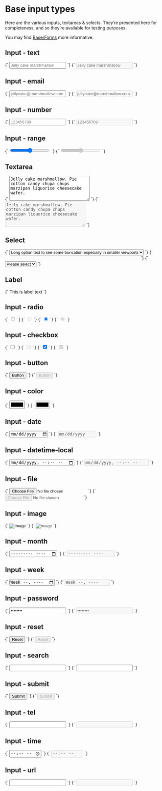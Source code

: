 
<Meta title="Base/Inputs" />

# Base input types

Here are the various inputs, textareas & selects. They’re presented here for completeness, and so they’re available for testing purposes.

You may find [Base/Forms](/docs/base-forms--fieldset) more informative.

## Input - text

<Canvas isColumn>
  <Story name="Input - text">
    {`
      <input type="text" placeholder="Jelly cake marshmallow">
    `}
  </Story>
  <Story name="Input - text (disabled)">
    {`
      <input type="text" placeholder="Jelly cake marshmallow" disabled>
    `}
  </Story>
</Canvas>

## Input - email

<Canvas isColumn>
  <Story name="Input - email">
    {`
      <input type="email" placeholder="jellycake@marshmallow.com">
    `}
  </Story>
  <Story name="Input - email (disabled)">
    {`
      <input type="email" placeholder="jellycake@marshmallow.com" disabled>
    `}
  </Story>
</Canvas>

## Input - number

<Canvas isColumn>
  <Story name="Input - number">
    {`
      <input type="number" placeholder="123456789">
    `}
  </Story>
  <Story name="Input - number (disabled)">
    {`
      <input type="number" placeholder="123456789" disabled>
    `}
  </Story>
</Canvas>

## Input - range

<Canvas isColumn>
  <Story name="Input - range">
    {`
      <input type="range" min="0" max="10" step="1">
    `}
  </Story>
  <Story name="Input - range (disabled)">
    {`
      <input type="range" min="0" max="10" step="1" disabled>
    `}
  </Story>
</Canvas>

## Textarea

<Canvas isColumn>
  <Story name="Textarea">
    {`
      <textarea rows="5" cols="30" placeholder="Placeholder text">Jelly cake marshmallow. Pie cotton candy chupa chups marzipan liquorice cheesecake wafer.</textarea>
    `}
  </Story>
  <Story name="Textarea (disabled)">
    {`
      <textarea rows="5" cols="30" placeholder="Placeholder text" disabled>Jelly cake marshmallow. Pie cotton candy chupa chups marzipan liquorice cheesecake wafer.</textarea>
    `}
  </Story>
</Canvas>

## Select

<Canvas isColumn>
  <Story name="Select">
    {`
      <select>
        <option value="value1" selected>Long option text to see some truncation especially in smaller viewports</option>
        <option value="value2">Value 2</option>
        <option value="value3">Value 3</option>
      </select>
    `}
  </Story>
  <Story name="Select (disabled)">
    {`
      <select disabled>
        <option value="value1" selected>Long option text to see some truncation especially in smaller viewports</option>
        <option value="value2">Value 2</option>
        <option value="value3">Value 3</option>
      </select>
    `}
  </Story>
  <Story name="Select (invalid)">
    {`
      <select required>
        <option value="" disabled hidden selected>Please select</option>
        <option value="value2">Value 2</option>
        <option value="value3">Value 3</option>
      </select>
    `}
  </Story>
</Canvas>

## Label

<Canvas isColumn>
  <Story name="Label">
    {`
      <label for="input">This is label text</label>
    `}
  </Story>
</Canvas>

## Input - radio

<Canvas isColumn>
  <Story name="Input - radio">
    {`
      <input type="radio">
    `}
  </Story>
  <Story name="Input - radio (disabled)">
    {`
      <input type="radio" disabled>
    `}
  </Story>
  <Story name="Input - radio (checked)">
    {`
      <input type="radio" checked>
    `}
  </Story>
  <Story name="Input - radio (checked, disabled)">
    {`
      <input type="radio" checked disabled>
    `}
  </Story>
</Canvas>

## Input - checkbox

<Canvas isColumn>
  <Story name="Input - checkbox">
    {`
      <input type="checkbox">
    `}
  </Story>
  <Story name="Input - checkbox (disabled)">
    {`
      <input type="checkbox" disabled>
    `}
  </Story>
  <Story name="Input - checkbox (checked)">
    {`
      <input type="checkbox" checked>
    `}
  </Story>
  <Story name="Input - checkbox (checked, disabled">
    {`
      <input type="checkbox" checked disabled>
    `}
  </Story>
</Canvas>

## Input - button

<Canvas isColumn>
  <Story name="Input - button">
    {`
      <input type="button" value="Button">
    `}
  </Story>
  <Story name="Input - button (disabled)">
    {`
      <input type="button" value="Button" disabled>
    `}
  </Story>
</Canvas>

## Input - color

<Canvas isColumn>
  <Story name="Input - color">
    {`
      <input type="color">
    `}
  </Story>
  <Story name="Input - color (disabled)">
    {`
      <input type="color" disabled>
    `}
  </Story>
</Canvas>

## Input - date

<Canvas isColumn>
  <Story name="Input - date">
    {`
      <input type="date">
    `}
  </Story>
  <Story name="Input - date (disabled)">
    {`
      <input type="date" disabled>
    `}
  </Story>
</Canvas>

## Input - datetime-local

<Canvas isColumn>
  <Story name="Input - datetime-local">
    {`
      <input type="datetime-local">
    `}
  </Story>
  <Story name="Input - datetime-local (disabled)">
    {`
      <input type="datetime-local" disabled>
    `}
  </Story>
</Canvas>

## Input - file

<Canvas isColumn>
  <Story name="Input - file">
    {`
      <input type="file">
    `}
  </Story>
  <Story name="Input - file (disabled)">
    {`
      <input type="file" disabled>
    `}
  </Story>
</Canvas>

## Input - image

<Canvas isColumn>
  <Story name="Input - image">
    {`
      <input type="image" src="https://placekitten.com/100/100" alt="Image">
    `}
  </Story>
  <Story name="Input - image (disabled)">
    {`
      <input type="image" src="https://placekitten.com/100/100" alt="Image" disabled>
    `}
  </Story>
</Canvas>

## Input - month

<Canvas isColumn>
  <Story name="Input - month">
    {`
      <input type="month">
    `}
  </Story>
  <Story name="Input - month (disabled)">
    {`
      <input type="month" disabled>
    `}
  </Story>
</Canvas>

## Input - week

<Canvas isColumn>
  <Story name="Input - week">
    {`
      <input type="week">
    `}
  </Story>
  <Story name="Input - week (disabled)">
    {`
      <input type="week" disabled>
    `}
  </Story>
</Canvas>

## Input - password

<Canvas isColumn>
  <Story name="Input - password">
    {`
      <input type="password" value="Password">
    `}
  </Story>
  <Story name="Input - password (disabled)">
    {`
      <input type="password" value="Password" disabled>
    `}
  </Story>
</Canvas>

## Input - reset

<Canvas isColumn>
  <Story name="Input - reset">
    {`
      <input type="reset">
    `}
  </Story>
  <Story name="Input - reset (disabled)">
    {`
      <input type="reset" disabled>
    `}
  </Story>
</Canvas>

## Input - search

<Canvas isColumn>
  <Story name="Input - search">
    {`
      <input type="search">
    `}
  </Story>
  <Story name="Input - search (disabled)">
    {`
      <input type="search" (disabled)>
    `}
  </Story>
</Canvas>

## Input - submit

<Canvas isColumn>
  <Story name="Input - submit">
    {`
      <input type="submit" value="Submit">
    `}
  </Story>
  <Story name="Input - submit (disabled)">
    {`
      <input type="submit" value="Submit" disabled>
    `}
  </Story>
</Canvas>

## Input - tel

<Canvas isColumn>
  <Story name="Input - tel">
    {`
      <input type="tel">
    `}
  </Story>
  <Story name="Input - tel (disabled)">
    {`
      <input type="tel" disabled>
    `}
  </Story>
</Canvas>

## Input - time

<Canvas isColumn>
  <Story name="Input - time">
    {`
      <input type="time">
    `}
  </Story>
  <Story name="Input - time (disabled)">
    {`
      <input type="time" disabled>
    `}
  </Story>
</Canvas>

## Input - url

<Canvas isColumn>
  <Story name="Input - url">
    {`
      <input type="url">
    `}
  </Story>
  <Story name="Input - url (disabled)">
    {`
      <input type="url" disabled>
    `}
  </Story>
</Canvas>
